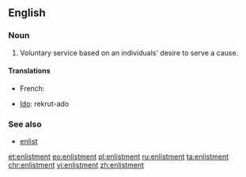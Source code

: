 ==English==

===Noun===
{{en-noun}}

# Voluntary service based on an individuals' desire to serve a cause.

====Translations====
{{trans-top|voluntary service}}
* French: {{t+|fr|enrôlement|m}}
{{trans-mid}}
* [[Ido]]: rekrut-ado
{{trans-bottom}}

===See also===
* [[enlist]]

[[et:enlistment]]
[[eo:enlistment]]
[[pl:enlistment]]
[[ru:enlistment]]
[[ta:enlistment]]
[[chr:enlistment]]
[[vi:enlistment]]
[[zh:enlistment]]